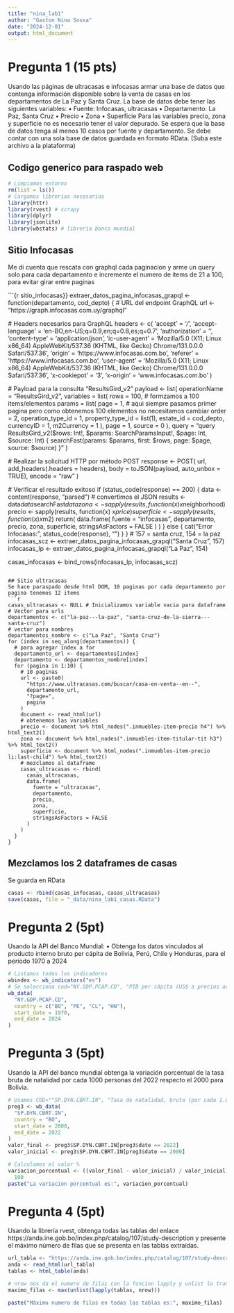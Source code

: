 ```yaml
---
title: "nina_lab1"
author: "Gaston Nina Sossa"
date: "2024-12-01"
output: html_document
---
```


# Pregunta 1 (15 pts)

Usando las páginas de ultracasas e infocasas armar una base de datos que contenga información disponible
sobre la venta de casas en los departamentos de La Paz y Santa Cruz.
La base de datos debe tener las siguientes variables:
• Fuente: Infocasas, ultracasas
• Departamento: La Paz, Santa Cruz
• Precio
• Zona
• Superficie
Para las variables precio, zona y superficie no es necesario tener el valor depurado. Se espera que la base de
datos tenga al menos 10 casos por fuente y departamento.
Se debe contar con una sola base de datos guardada en formato RData. (Suba este archivo a la plataforma)

## Codigo generico para raspado web
```r
# Limpiamos entorno
rm(list = ls())
# Cargamos librerias necesarias
library(httr)
library(rvest) # scrapy
library(dplyr)
library(jsonlite)
library(wbstats) # libreria banco mundial
```

## Sitio Infocasas
Me di cuenta que rescata con graphql cada paginacion y arme un query solo para cada departamento e incremente el numero de items de 21 a 100, para evitar girar entre paginas

```{r sitio_infocasas}}
extraer_datos_pagina_infocasas_grapql <- function(departamento, cod_depto) {
  # URL del endpoint GraphQL
  url <- "https://graph.infocasas.com.uy/graphql"

  # Headers necesarios para GraphQL
  headers <- c(
    'accept' = '*/*',
    'accept-language' = 'en-BO,en-US;q=0.9,en;q=0.8,es;q=0.7',
    'authorization' = '',
    'content-type' = 'application/json',
    'ic-user-agent' = 'Mozilla/5.0 (X11; Linux x86_64) AppleWebKit/537.36 (KHTML, like Gecko) Chrome/131.0.0.0 Safari/537.36',
    'origin' = 'https://www.infocasas.com.bo',
    'referer' = 'https://www.infocasas.com.bo',
    'user-agent' = 'Mozilla/5.0 (X11; Linux x86_64) AppleWebKit/537.36 (KHTML, like Gecko) Chrome/131.0.0.0 Safari/537.36',
    'x-cookiepot' = '3',
    'x-origin' = 'www.infocasas.com.bo'
  )

  # Payload para la consulta "ResultsGird_v2"
  payload <- list(
    operationName = "ResultsGird_v2",
    variables = list(
      rows = 100, # formzamos a 100 items/elementos
      params = list(
        page = 1, # aqui siempre pasamos primer pagina pero como obtenemos 100 elementos no necesitamos cambiar
        order = 2,
        operation_type_id = 1,
        property_type_id = list(1),
        estate_id = cod_depto,
        currencyID = 1,
        m2Currency = 1
      ),
      page = 1,
      source = 0
    ),
    query = "query ResultsGird_v2($rows: Int!, $params: SearchParamsInput!, $page: Int, $source: Int) {
             searchFast(params: $params, first: $rows, page: $page, source: $source)
           }"
  )

  # Realizar la solicitud HTTP por método POST
  response <- POST(
    url,
    add_headers(.headers = headers),
    body = toJSON(payload, auto_unbox = TRUE),
    encode = "raw"
  )

  # Verificar el resultado exitoso
  if (status_code(response) == 200) {
    data <- content(response, "parsed") # convertimos el JSON
    results <- data$data$searchFast$data
    zona <- sapply(results, function(x)
      x$neighborhood)
    precio <- sapply(results, function(x)
      x$price)
    superficie <- sapply(results, function(x)
      x$m2)
    return(
      data.frame(
        fuente = "infocasas",
        departamento,
        precio,
        zona,
        superficie,
        stringsAsFactors = FALSE
      )
    )
  } else {
    cat("Error Infocasas:", status_code(response), "\n")
  }
}
# 157 = santa cruz, 154 = la paz
infocasas_scz <- extraer_datos_pagina_infocasas_grapql("Santa Cruz", 157)
infocasas_lp <- extraer_datos_pagina_infocasas_grapql("La Paz", 154)

casas_infocasas <- bind_rows(infocasas_lp, infocasas_scz)
```

## Sitio ultracasas
Se hace paraspado desde html DOM, 10 paginas por cada departamento por pagina tenemos 12 items
```r
casas_ultracasas <- NULL # Inicializamos variable vacia para dataframe
# Vector para urls
departamentos <- c("la-paz---la-paz", "santa-cruz-de-la-sierra---santa-cruz")
# vector para nombres
departamentos_nombre <- c("La Paz", "Santa Cruz")
for (index in seq_along(departamentos)) {
  # para agregar index a for
  departamento_url <- departamentos[index]
  departamento <- departamentos_nombre[index]
  for (pagina in 1:10) {
    # 10 paginas
    url <- paste0(
      "https://www.ultracasas.com/buscar/casa-en-venta--en--",
      departamento_url,
      "?page=",
      pagina
    )
    document <- read_html(url)
    # obtenemos las variables
    precio <- document %>% html_nodes(".inmuebles-item-precio h4") %>% html_text2()
    zona <- document %>% html_nodes(".inmuebles-item-titular-tit h3") %>% html_text2()
    superficie <- document %>% html_nodes(".inmuebles-item-precio li:last-child") %>% html_text2()
    # mezclamos al dataframe
    casas_ultracasas <- rbind(
      casas_ultracasas,
      data.frame(
        fuente = "ultracasas",
        departamento,
        precio,
        zona,
        superficie,
        stringsAsFactors = FALSE
      )
    )
  }
}
```
## Mezclamos los 2 dataframes de casas
Se guarda en RData
```r
casas <- rbind(casas_infocasas, casas_ultracasas)
save(casas, file = "_data/nina_lab1_casas.RData")
```


# Pregunta 2 (5pt)
Usando la API del Banco Mundial:
• Obtenga los datos vinculados al producto interno bruto per cápita de Bolivia, Perú, Chile y Honduras, para el periodo 1970 a 2024
```r
# Listamos todos los indicadores
wbindex <- wb_indicators("es")
# Se selecciona cod="NY.GDP.PCAP.CD", "PIB per cápita (US$ a precios actuales) parece el mas adecuado"
wb_data(
  "NY.GDP.PCAP.CD",
  country = c("BO", "PE", "CL", "HN"),
  start_date = 1970,
  end_date = 2024
)
```


# Pregunta 3 (5pt)
Usando la API del banco mundial obtenga la variación porcentual de la tasa bruta de natalidad por cada 1000 personas del 2022 respecto el 2000 para Bolivia.
```r
# Usamos COD=""SP.DYN.CBRT.IN", "Tasa de natalidad, bruta (por cada 1.000 personas)"
preg3 <- wb_data(
  "SP.DYN.CBRT.IN",
  country = "BO",
  start_date = 2000,
  end_date = 2022
)
valor_final <- preg3$SP.DYN.CBRT.IN[preg3$date == 2022]
valor_inicial <- preg3$SP.DYN.CBRT.IN[preg3$date == 2000]

# Calculamos el valor %
variacion_porcentual <- ((valor_final - valor_inicial) / valor_inicial) *
  100
paste("La variacion porcentual es:", variacion_porcentual)
```

# Pregunta 4 (5pt)
Usando la librería rvest, obtenga todas las tablas del enlace https://anda.ine.gob.bo/index.php/catalog/107/study-description y presente el máximo número de filas que se presenta en las tablas extraídas.
```r
url_tabla <- "https://anda.ine.gob.bo/index.php/catalog/107/study-description"
anda <- read_html(url_tabla)
tablas <- html_table(anda)

# nrow nos da el numero de filas con la funcion lapply y unlist lo tranforma en vector, finalmente usamos maximo
maximo_filas <- max(unlist(lapply(tablas, nrow)))

paste("Máximo numero de filas en todas las tablas es:", maximo_filas)
```

